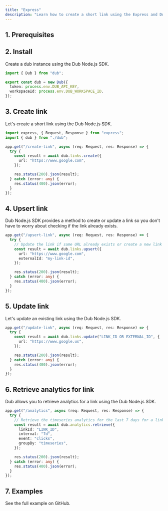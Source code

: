 ```yaml
---
title: "Express"
description: "Learn how to create a short link using the Express and Dub Node.js SDK."
---
```



## 1. Prerequisites

<Prerequisites />

## 2. Install

<Install />

Create a dub instance using the Dub Node.js SDK.

```typescript dub.ts
import { Dub } from "dub";

export const dub = new Dub({
  token: process.env.DUB_API_KEY,
  workspaceId: process.env.DUB_WORKSPACE_ID,
});
```

## 3. Create link

Let's create a short link using the Dub Node.js SDK.

```typescript index.ts
import express, { Request, Response } from "express";
import { dub } from "./dub";

app.get("/create-link", async (req: Request, res: Response) => {
  try {
    const result = await dub.links.create({
      url: "https://www.google.com",
    });

    res.status(200).json(result);
  } catch (error: any) {
    res.status(400).json(error);
  }
});
```

## 4. Upsert link

Dub Node.js SDK provides a method to create or update a link so you don't have to worry about checking if the link already exists.

```typescript index.ts
app.get("/upsert-link", async (req: Request, res: Response) => {
  try {
    // Update the link if same URL already exists or create a new link
    const result = await dub.links.upsert({
      url: "https://www.google.com",
      externalId: "my-link-id",
    });

    res.status(200).json(result);
  } catch (error: any) {
    res.status(400).json(error);
  }
});
```

## 5. Update link

Let's update an existing link using the Dub Node.js SDK.

```typescript index.ts
app.get("/update-link", async (req: Request, res: Response) => {
  try {
    const result = await dub.links.update("LINK_ID OR EXTERNAL_ID", {
      url: "https://www.google.us",
    });

    res.status(200).json(result);
  } catch (error: any) {
    res.status(400).json(error);
  }
});
```

## 6. Retrieve analytics for link

Dub allows you to retrieve analytics for a link using the Dub Node.js SDK.

```typescript index.ts
app.get("/analytics", async (req: Request, res: Response) => {
  try {
    // Retrieve the timeseries analytics for the last 7 days for a link
    const result = await dub.analytics.retrieve({
      linkId: "LINK_ID",
      interval: "7d",
      event: "clicks",
      groupBy: "timeseries",
    });

    res.status(200).json(result);
  } catch (error: any) {
    res.status(400).json(error);
  }
});
```

## 7. Examples

<CardGroup cols={2}>
  <Card
    title="Express Example"
    icon="arrow-up-right-from-square"
    href="https://github.com/dubinc/examples/tree/main/node/express"
  >
    See the full example on GitHub.
  </Card>
</CardGroup>
